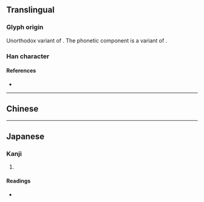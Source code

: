 {{character info/new}}
{{also|悴}}
==Translingual==

===Glyph origin===
Unorthodox variant of {{l|mul|悴}}. The phonetic component {{l|mul|卆}} is a variant of {{l|mul|卒}}.

===Han character===
{{Han char|rn=61|rad=心|as=04|sn=7|four=|canj=PKNJ|ids=⿰忄卆}}

====References====
* {{Han ref|kx=0378.120|dkj=10381|dj=0706.120|hdz=42277.150|uh=5FF0|ud=24560}}

----

==Chinese==
{{zh-see|悴|ssv}}

----

==Japanese==

===Kanji===
{{ja-kanji|grade=|rs=心04}}

# {{defn|lang=ja|sort=心04}}

====Readings====
* {{ja-readings|on=[[すい]] (sui)|kun=[[せがれ]] (segare)}}